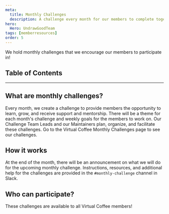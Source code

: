 ```yaml
---
meta:
  title: Monthly Challenges
  description: A challenge every month for our members to complete together.
hero:
  Hero: UndrawGoodTeam
tags: [memberresources]
order: 5
---
```



<TextContainer background="light" showBackToTopLink={false}>

<LeadText>

We hold <Link to="/monthlychallenges">monthly challenges</Link> that we encourage our members to participate in!

</LeadText>

</TextContainer>

## Table of Contents

<TextContainer>

---

## What are monthly challenges?

Every month, we create a challenge to provide members the opportunity to learn, grow, and receive support and mentorship. There will be a theme for each month's challenge and weekly goals for the members to work on. Our Challenge Team Leads and our Maintainers plan, organize, and facilitate these challenges. Go to the <Link to="/monthlychallenges">Virtual Coffee Monthly Challenges</Link> page to see our challenges.

</TextContainer>

<TextContainer>

## How it works

At the end of the month, there will be an announcement on what we will do for the upcoming monthly challenge. Instructions, resources, and additional help for the challenges are provided in the `#monthly-challenge` channel in Slack.

</TextContainer>

<TextContainer>

## Who can participate?

These challenges are available to all Virtual Coffee members!

</TextContainer>
